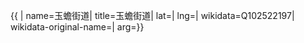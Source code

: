 {{ {{{1|PRC admin/showdata}}}|
name=玉蟾街道|
title=玉蟾街道|
lat=|
lng=|
wikidata=Q102522197|
wikidata-original-name=|
arg={{{arg|}}}}}